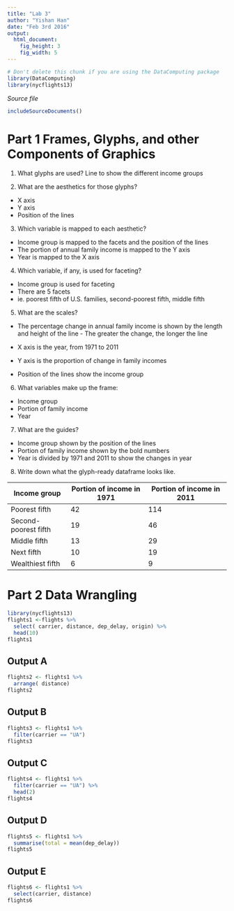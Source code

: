 ```yaml
---
title: "Lab 3"
author: "Yishan Han"
date: "Feb 3rd 2016"
output: 
  html_document:
    fig_height: 3
    fig_width: 5
---
```

<!-- Don't edit in between this line and the one below -->
```r
# Don't delete this chunk if you are using the DataComputing package
library(DataComputing)
library(nycflights13)
```
*Source file* 
```r
includeSourceDocuments()
```
<!-- Don't edit the material above this line -->

# Part 1 Frames, Glyphs, and other Components of Graphics

1. What glyphs are used? 
Line to show the different income groups 

2. What are the aesthetics for those glyphs? 
* X axis
* Y axis
* Position of the lines 

3. Which variable is mapped to each aesthetic?
* Income group is mapped to the facets and the position of the lines
* The portion of annual family income is mapped to the Y axis 
* Year is mapped to the X axis 

4. Which variable, if any, is used for faceting?
* Income group is used for faceting
* There are 5 facets 
* ie. poorest fifth of U.S. families, second-poorest fifth, middle fifth 

5. What are the scales?
* The percentage change in annual family income is shown by the length and height of the line - The greater the change, the longer the line

* X axis is the year, from 1971 to 2011 
* Y axis is the proportion of change in family incomes
* Position of the lines show the income group

6. What variables make up the frame:
* Income group
* Portion of family income
* Year

7. What are the guides?
* Income group shown by the position of the lines
* Portion of family income shown by the bold numbers
* Year is divided by 1971 and 2011 to show the changes in year

8. Write down what the glyph-ready dataframe looks like.

Income group         | Portion of income in 1971 | Portion of income in 2011 
---------------------|---------------------------|-----------------------------
Poorest fifth        |     42                    | 114
Second-poorest fifth |     19                    | 46
Middle fifth         |     13                    | 29
Next fifth           |     10                    | 19
Wealthiest fifth     |      6                    |  9


# Part 2 Data Wrangling
```r
library(nycflights13)
flights1 <-flights %>%
  select( carrier, distance, dep_delay, origin) %>%
  head(10)
flights1
```

## Output A
```r
flights2 <- flights1 %>%
  arrange( distance)
flights2
```

## Output B
```r
flights3 <- flights1 %>%
  filter(carrier == "UA")
flights3
```

## Output C 
```r
flights4 <- flights1 %>%
  filter(carrier == "UA") %>%
  head(2)
flights4
```

## Output D
```r
flights5 <- flights1 %>%
  summarise(total = mean(dep_delay))
flights5
```

## Output E
```r
flights6 <- flights1 %>%
  select(carrier, distance)
flights6
```




